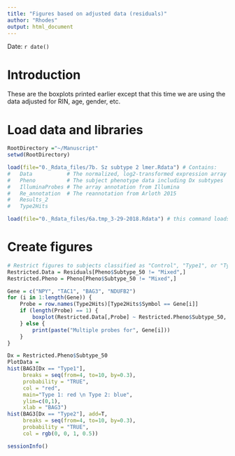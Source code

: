---
title: "Figures based on adjusted data (residuals)"
author: "Rhodes"
output: html_document
---
Date:  `r date()`  

# Introduction
These are the boxplots printed earlier except that this time we are using the data adjusted for RIN, age, gender, etc.

# Load data and libraries
```{r Load_data_and_libraries, cache=FALSE, message=FALSE, results='hide'}
RootDirectory ="~/Manuscript"
setwd(RootDirectory)

load(file="0._Rdata_files/7b. Sz subtype 2 lmer.Rdata") # Contains:
#   Data           # The normalized, log2-transformed expression array data restricted to Sz and controls
#   Pheno          # The subject phenotype data including Dx subtypes
#   IlluminaProbes # The array annotation from Illumina
#   Re_annotation  # The reannotation from Arloth 2015
#   Results_2
#   Type2Hits

load(file="0._Rdata_files/6a.tmp_3-29-2018.Rdata") # this command loads "Residuals", the residuals calculated without including Dx as a covariate (in other words, the data adjusted for RIN, age, etc.)
```

# Create figures
```{r Create_figures, cache=FALSE}
# Restrict figures to subjects classified as "Control", "Type1", or "Type2" (exclude "Mixed").
Restricted.Data = Residuals[Pheno$Subtype_50 != "Mixed",]
Restricted.Pheno = Pheno[Pheno$Subtype_50 != "Mixed",]

Gene = c("NPY", "TAC1", "BAG3", "NDUFB2")
for (i in 1:length(Gene)) {
    Probe = row.names(Type2Hits)[Type2Hits$Symbol == Gene[i]]
    if (length(Probe) == 1) {
        boxplot(Restricted.Data[,Probe] ~ Restricted.Pheno$Subtype_50, main = Gene[i])
    } else {
        print(paste("Multiple probes for", Gene[i]))
    }
}
```


```{r Histograms, cache=FALSE}
Dx = Restricted.Pheno$Subtype_50
PlotData = 
hist(BAG3[Dx == "Type1"], 
     breaks = seq(from=4, to=10, by=0.3), 
     probability = "TRUE",
     col = "red",
     main="Type 1: red \n Type 2: blue", 
     ylim=c(0,1),
     xlab = "BAG3")
hist(BAG3[Dx == "Type2"], add=T,
     breaks = seq(from=4, to=10, by=0.3), 
     probability = "TRUE",
     col = rgb(0, 0, 1, 0.5))
```


```{r}
sessionInfo()
```
